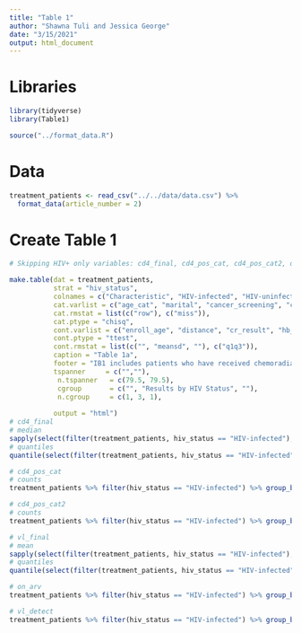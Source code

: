 ```yaml
---
title: "Table 1"
author: "Shawna Tuli and Jessica George"
date: "3/15/2021"
output: html_document
---
```


# Libraries
```r
library(tidyverse)
library(Table1)

source("../format_data.R")
```

# Data
```r
treatment_patients <- read_csv("../../data/data.csv") %>% 
  format_data(article_number = 2)
```

# Create Table 1
```r
# Skipping HIV+ only variables: cd4_final, cd4_pos_cat, cd4_pos_cat2, on_arv, vl_detect... See below for calculations for these variables

make.table(dat = treatment_patients,
           strat = "hiv_status",
           colnames = c("Characteristic", "HIV-infected", "HIV-uninfected", "Overall", "P"),
           cat.varlist = c("age_cat", "marital", "cancer_screening", "combined_cancer_stage", "vaginal_hemorrhage_symp", "vaginal_discharge_symp", "pelvic_pain_symp", "init_performance_status", "chemo", "ebrt_40", "brachy_20", "eqd2_75", "treat_response"),
           cat.rmstat = list(c("row"), c("miss")),
           cat.ptype = "chisq",
           cont.varlist = c("enroll_age", "distance", "cr_result", "hb_result", "neut_result", "wbc_result", "alb_result", "total_chemo_received", "eqd2", "treat_duration"),
           cont.ptype = "ttest",
           cont.rmstat = list(c("", "meansd", ""), c("q1q3")),
           caption = "Table 1a",
           footer = "IB1 includes patients who have received chemoradiation therapy, excluding those who have received surgery.<br><i>Abbreviations:</i> ANC = absolute neutrophil count; ARV = antiretroviral; EBRT = external beam radiation therapy; EQD2 = radiobiological equivalent dose; KPS = Karofsky performance score; WBC = white blood cells.<br>Values are presented as number (percentage), unless otherwise noted.",
           tspanner     = c("",""),
            n.tspanner   = c(79.5, 79.5),
            cgroup       = c("", "Results by HIV Status", ""),
            n.cgroup     = c(1, 3, 1),
            
           output = "html")
# cd4_final
# median
sapply(select(filter(treatment_patients, hiv_status == "HIV-infected"), cd4_final), median, na.rm = T)
# quantiles
quantile(select(filter(treatment_patients, hiv_status == "HIV-infected"), cd4_final), probs = c(0.25, 0.75), na.rm = T)

# cd4_pos_cat
# counts
treatment_patients %>% filter(hiv_status == "HIV-infected") %>% group_by(cd4_pos_cat) %>% summarise(n())

# cd4_pos_cat2
# counts
treatment_patients %>% filter(hiv_status == "HIV-infected") %>% group_by(cd4_pos_cat2) %>% summarise(n())

# vl_final
# mean
sapply(select(filter(treatment_patients, hiv_status == "HIV-infected"), vl_final), median, na.rm = T)
# quantiles
quantile(select(filter(treatment_patients, hiv_status == "HIV-infected"), vl_final), probs = c(0.25, 0.75), na.rm = T)

# on_arv
treatment_patients %>% filter(hiv_status == "HIV-infected") %>% group_by(on_arv) %>% summarise(n())

# vl_detect
treatment_patients %>% filter(hiv_status == "HIV-infected") %>% group_by(vl_detect) %>% summarise(n())
```